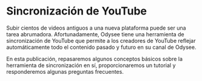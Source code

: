 # Sincronización de YouTube

Subir cientos de videos antiguos a una nueva plataforma puede ser una tarea abrumadora. Afortunadamente, Odysee tiene una herramienta de sincronización de YouTube que permite a los creadores de YouTube reflejar automáticamente todo el contenido pasado y futuro en su canal de Odysee.

En esta publicación, repasaremos algunos conceptos básicos sobre la herramienta de sincronización en sí, proporcionaremos un tutorial y responderemos algunas preguntas frecuentes.

<CategoryCards/>